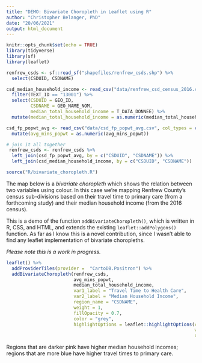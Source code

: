 ```yaml
---
title: "DEMO: Bivariate Choropleth in Leaflet using R"
author: "Christopher Belanger, PhD"
date: "20/06/2021"
output: html_document
---
```


```r
knitr::opts_chunk$set(echo = TRUE)
library(tidyverse)
library(sf)
library(leaflet)

renfrew_csds <- sf::read_sf("shapefiles/renfrew_csds.shp") %>%
  select(CSDUID, CSDNAME)

csd_median_household_income <- read_csv("data/renfrew_csd_census_2016.csv", col_types = cols(.default = "c")) %>%
  filter(TEXT_ID == "13001") %>%
  select(CSDUID = GEO_ID,
         CSDNAME = GEO_NAME_NOM,
         median_total_household_income = T_DATA_DONNEE) %>%
  mutate(median_total_household_income = as.numeric(median_total_household_income))

csd_fp_popwt_avg <- read_csv("data/csd_fp_popwt_avg.csv", col_types = cols(.default = "c")) %>%
  mutate(avg_mins_popwt = as.numeric(avg_mins_popwt))

# join it all together
 renfrew_csds <- renfrew_csds %>%
  left_join(csd_fp_popwt_avg, by = c("CSDUID", "CSDNAME")) %>%
  left_join(csd_median_household_income, by = c("CSDUID", "CSDNAME"))

source("R/bivariate_choropleth.R")
```



The map below is a *bivariate choropleth* which shows the relation between two variables using colour. In this case we're mapping Renfrew County's census sub-divisions based on their travel time to primary care (from a forthcoming study) and their median household income (from the 2016 census).

This is a demo of the function `addBivariateChoropleth()`, which is written in R, CSS, and HTML, and extends the existing `leaflet::addPolygons()` function. As far as I know this is a novel contribution, since I wasn't able to find any leaflet implementation of bivariate choropleths.

*Please note this is a work in progress.*

```r

leaflet() %>% 
  addProviderTiles(provider =  "CartoDB.Positron") %>%
  addBivariateChoropleth(renfrew_csds, 
                         avg_mins_popwt, 
                         median_total_household_income,
                         var1_label = "Travel Time to Health Care",
                         var2_label = "Median Household Income",
                         region_name = "CSDNAME",
                         weight = 1,
                         fillOpacity = 0.7,
                         color = "grey",
                         highlightOptions = leaflet::highlightOptions(color = "orange",
                                                                      weight = 2,
                                                                      opacity = 1))
```


Regions that are darker pink have higher median household incomes; regions that are more blue have higher travel times to primary care. 

